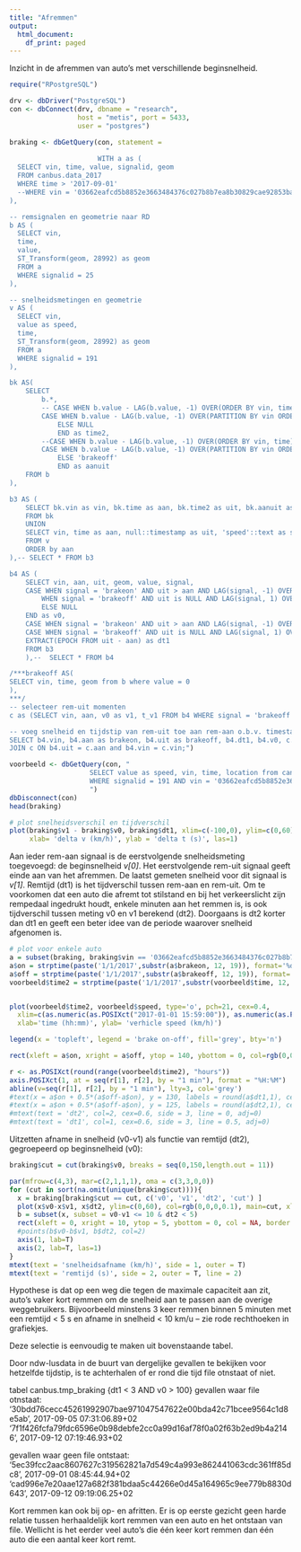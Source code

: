 ```yaml
---
title: "Afremmen"
output:
  html_document:
    df_print: paged
---
```



Inzicht in de afremmen van auto's met verschillende beginsnelheid. 

```r
require("RPostgreSQL")

drv <- dbDriver("PostgreSQL")
con <- dbConnect(drv, dbname = "research",
                 host = "metis", port = 5433,
                 user = "postgres")

braking <- dbGetQuery(con, statement = 
                        "
                      WITH a as (
  SELECT vin, time, value, signalid, geom
  FROM canbus.data_2017 
  WHERE time > '2017-09-01' 
  --WHERE vin = '03662eafcd5b8852e3663484376c027b8b7ea8b30829cae92853ba97d5d63682' 
),

-- remsignalen en geometrie naar RD
b AS (
  SELECT vin, 
  time,
  value, 
  ST_Transform(geom, 28992) as geom
  FROM a
  WHERE signalid = 25
),

-- snelheidsmetingen en geometrie
v AS (
  SELECT vin, 
  value as speed, 
  time,
  ST_Transform(geom, 28992) as geom
  FROM a
  WHERE signalid = 191
),

bk AS(
	SELECT 
		b.*, 
		-- CASE WHEN b.value - LAG(b.value, -1) OVER(ORDER BY vin, time) = 1 AND b.vin = LAG(b.vin, -1) OVER(ORDER BY vin, time) THEN LAG(b.time, -1) OVER(ORDER BY vin, time)
        CASE WHEN b.value - LAG(b.value, -1) OVER(PARTITION BY vin ORDER BY vin, time) = 1 THEN LAG(b.time, -1) OVER(PARTITION BY vin ORDER BY time)
			ELSE NULL
			END as time2,
		--CASE WHEN b.value - LAG(b.value, -1) OVER(ORDER BY vin, time) = 1 AND b.vin = LAG(b.vin, -1) OVER(ORDER BY vin, time) THEN 'brakeon'
        CASE WHEN b.value - LAG(b.value, -1) OVER(PARTITION BY vin ORDER BY time) = 1 THEN 'brakeon'
			ELSE 'brakeoff'
			END as aanuit
	FROM b
),

b3 AS (
	SELECT bk.vin as vin, bk.time as aan, bk.time2 as uit, bk.aanuit as signal, geom, null::integer as value --, 'brake'::text as signal
	FROM bk
	UNION 
	SELECT vin, time as aan, null::timestamp as uit, 'speed'::text as signal, geom, speed as value 
	FROM v
	ORDER by aan
),-- SELECT * FROM b3

b4 AS (
	SELECT vin, aan, uit, geom, value, signal, 
	CASE WHEN signal = 'brakeon' AND uit > aan AND LAG(signal, -1) OVER (PARTITION BY vin ORDER BY aan) = 'speed' THEN LAG(value, -1) OVER(PARTITION BY vin ORDER BY aan)
		WHEN signal = 'brakeoff' AND uit is NULL AND LAG(signal, 1) OVER (PARTITION BY vin ORDER BY aan) = 'speed' THEN LAG(value, 1) OVER(PARTITION BY vin ORDER BY aan)
		ELSE NULL
	END as v0,
	CASE WHEN signal = 'brakeon' AND uit > aan AND LAG(signal, -1) OVER (PARTITION BY vin ORDER BY aan) = 'speed' THEN LAG(aan, -1) OVER(PARTITION BY vin ORDER BY aan) ELSE NULL END as t_v0,
	CASE WHEN signal = 'brakeoff' AND uit is NULL AND LAG(signal, 1) OVER (PARTITION BY vin ORDER BY aan) = 'speed' THEN LAG(aan, 1) OVER(PARTITION BY vin ORDER BY aan) ELSE NULL END as t_v1,
	EXTRACT(EPOCH FROM uit - aan) as dt1
	FROM b3
	),--  SELECT * FROM b4

/***brakeoff AS(
SELECT vin, time, geom from b where value = 0
),
***/
-- selecteer rem-uit momenten
c as (SELECT vin, aan, v0 as v1, t_v1 FROM b4 WHERE signal = 'brakeoff')

-- voeg snelheid en tijdstip van rem-uit toe aan rem-aan o.b.v. timestamp
SELECT b4.vin, b4.aan as brakeon, b4.uit as brakeoff, b4.dt1, b4.v0, c.v1, b4.geom, b4.t_v0, c.t_v1,  EXTRACT(EPOCH FROM c.t_v1 - b4.t_v0) as dt2 FROM b4
JOIN c ON b4.uit = c.aan and b4.vin = c.vin;")

voorbeeld <- dbGetQuery(con, "
                    SELECT value as speed, vin, time, location from canbus.data_2017
                    WHERE signalid = 191 AND vin = '03662eafcd5b8852e3663484376c027b8b7ea8b30829cae92853ba97d5d63682'
                    ")
dbDisconnect(con)
head(braking)
```
```r
# plot snelheidsverschil en tijdverschil
plot(braking$v1 - braking$v0, braking$dt1, xlim=c(-100,0), ylim=c(0,60), col=rgb(0,0,0,0.1), pch=16, cex=0.5,
     xlab= 'delta v (km/h)', ylab = 'delta t (s)', las=1)
```

Aan ieder rem-aan signaal is de eerstvolgende snelheidsmeting  toegevoegd: de beginsnelheid _v[0]_.
Het eerstvolgende rem-uit signaal geeft einde aan van het afremmen. De laatst gemeten snelheid voor dit signaal is _v[1]_. Remtijd (dt1) is het tijdverschil tussen rem-aan en rem-uit. Om te voorkomen dat een auto die afremt tot stilstand en bij het verkeerslicht zijn rempedaal ingedrukt houdt, enkele minuten aan het remmen is, is ook tijdverschil tussen meting v0 en v1 berekend (dt2). Doorgaans is dt2 korter dan dt1 en geeft een beter idee van de periode waarover snelheid afgenomen is.

```r
# plot voor enkele auto
a = subset(braking, braking$vin == '03662eafcd5b8852e3663484376c027b8b7ea8b30829cae92853ba97d5d63682')
a$on = strptime(paste('1/1/2017',substr(a$brakeon, 12, 19)), format='%d/%m/%Y %H:%M:%S')
a$off = strptime(paste('1/1/2017',substr(a$brakeoff, 12, 19)), format='%d/%m/%Y %H:%M:%S')
voorbeeld$time2 = strptime(paste('1/1/2017',substr(voorbeeld$time, 12, 19)), format='%d/%m/%Y %H:%M:%S')


plot(voorbeeld$time2, voorbeeld$speed, type='o', pch=21, cex=0.4,
  xlim=c(as.numeric(as.POSIXct("2017-01-01 15:59:00")), as.numeric(as.POSIXct("2017-01-01 16:14:00"))), xaxt='n',
  xlab='time (hh:mm)', ylab= 'verhicle speed (km/h)')

legend(x = 'topleft', legend = 'brake on-off', fill='grey', bty='n')

rect(xleft = a$on, xright = a$off, ytop = 140, ybottom = 0, col=rgb(0,0,0,0.2), border = NA)

r <- as.POSIXct(round(range(voorbeeld$time2), "hours"))
axis.POSIXct(1, at = seq(r[1], r[2], by = "1 min"), format = "%H:%M")
abline(v=seq(r[1], r[2], by = "1 min"), lty=3, col='grey')
#text(x = a$on + 0.5*(a$off-a$on), y = 130, labels = round(a$dt1,1), cex=0.6, pos=3)
#text(x = a$on + 0.5*(a$off-a$on), y = 125, labels = round(a$dt2,1), cex=0.6, pos=3, col=2)
#mtext(text = 'dt2', col=2, cex=0.6, side = 3, line = 0, adj=0)
#mtext(text = 'dt1', col=1, cex=0.6, side = 3, line = 0.5, adj=0)
```

Uitzetten afname in snelheid (v0-v1) als functie van remtijd (dt2), gegroepeerd op beginsnelheid (v0):

```r
braking$cut = cut(braking$v0, breaks = seq(0,150,length.out = 11))

par(mfrow=c(4,3), mar=c(2,1,1,1), oma = c(3,3,0,0))
for (cut in sort(na.omit(unique(braking$cut)))){
  x = braking[braking$cut == cut, c('v0', 'v1', 'dt2', 'cut') ]
  plot(x$v0-x$v1, x$dt2, ylim=c(0,60), col=rgb(0,0,0,0.1), main=cut, xlim=c(0,150), xaxt='n', yaxt='n')
  b = subset(x, subset = v0-v1 <= 10 & dt2 < 5)
  rect(xleft = 0, xright = 10, ytop = 5, ybottom = 0, col = NA, border = 2)
  #points(b$v0-b$v1, b$dt2, col=2)
  axis(1, lab=T)
  axis(2, lab=T, las=1)
}
mtext(text = 'snelheidsafname (km/h)', side = 1, outer = T)
mtext(text = 'remtijd (s)', side = 2, outer = T, line = 2)

```

Hypothese is dat op een weg die tegen de maximale capaciteit aan zit, auto's vaker kort remmen om de snelheid aan te passen aan de overige weggebruikers. Bijvoorbeeld minstens 3 keer remmen binnen 5 minuten met een remtijd < 5 s en afname in snelheid < 10 km/u -- zie rode rechthoeken in grafiekjes.

Deze selectie is eenvoudig te maken uit bovenstaande tabel.

Door ndw-lusdata in de buurt van dergelijke gevallen te bekijken voor hetzelfde tijdstip, is te achterhalen of er rond die tijd file otnstaat of niet. 

tabel canbus.tmp_braking {dt1 < 3 AND v0 > 100}
gevallen waar file otnstaat:
'30bdd76cecc45261992907bae971047547622e00bda42c71bcee9564c1d8e5ab', 2017-09-05 07:31:06.89+02
'7f1f426fcfa79fdc6596e0b98debfe2cc0a99d16af78f0a02f63b2ed9b4a2146', 2017-09-12 07:19:46.93+02

gevallen waar geen file ontstaat:
'5ec39fcc2aac8607627c319562821a7d549c4a993e862441063cdc361ff85dc8', 2017-09-01 08:45:44.94+02
'cad996e7e20aae127a682f381bdaa5c44266e0d45a164965c9ee779b8830d643', 2017-09-12 09:19:06.25+02

Kort remmen kan ook bij op- en afritten. Er is op eerste gezicht geen harde relatie tussen herhaaldelijk kort remmen van een auto en het ontstaan van file. Wellicht is het eerder veel auto's die één keer kort remmen dan één auto die een aantal keer kort remt. 


